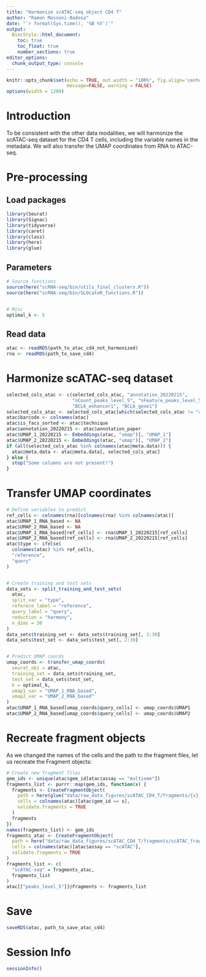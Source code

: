 ```yaml
---
title: "Harmonize scATAC-seq object CD4 T"
author: "Ramon Massoni-Badosa"
date: "`r format(Sys.time(), '%B %Y')`"
output:
  BiocStyle::html_document:
    toc: true
    toc_float: true
    number_sections: true
editor_options: 
  chunk_output_type: console
---
```


```r
knitr::opts_chunk$set(echo = TRUE, out.width = "100%", fig.align='center',
                      message=FALSE, warning = FALSE)
options(width = 1200)
```


# Introduction

To be consistent with the other data modalities, we will harmonize the scATAC-seq dataset for the CD4 T cells, including the variable names in the metadata. We will also transfer the UMAP coordinates from RNA to ATAC-seq.

# Pre-processing

## Load packages

```r
library(Seurat)
library(Signac)
library(tidyverse)
library(caret)
library(class)
library(here)
library(glue)
```


## Parameters

```r
# Source functions
source(here("scRNA-seq/bin/utils_final_clusters.R"))
source(here("scRNA-seq/bin/SLOcatoR_functions.R"))


# Misc
optimal_k <- 5
```


## Read data

```r
atac <- readRDS(path_to_atac_cd4_not_harmonized)
rna <- readRDS(path_to_save_cd4)
```


# Harmonize scATAC-seq dataset

```r
selected_cols_atac <- c(selected_cols_atac, "annotation_20220215",
                        "nCount_peaks_level_5", "nFeature_peaks_level_5",
                        "BCL6_enhancer1", "BCL6_gene1")
selected_cols_atac <- selected_cols_atac[which(selected_cols_atac != "annotation_figure_1")]
atac$barcode <- colnames(atac)
atac$is_facs_sorted <- atac$technique
atac$annotation_20220215 <- atac$annotation_paper
atac$UMAP_1_20220215 <- Embeddings(atac, "umap")[, "UMAP_1"]
atac$UMAP_2_20220215 <- Embeddings(atac, "umap")[, "UMAP_2"]
if (all(selected_cols_atac %in% colnames(atac@meta.data))) {
  atac@meta.data <- atac@meta.data[, selected_cols_atac]
} else {
  stop("Some columns are not present!")
}
```


# Transfer UMAP coordinates

```r
# Define variables to predict
ref_cells <- colnames(rna)[colnames(rna) %in% colnames(atac)]
atac$UMAP_1_RNA_based <- NA
atac$UMAP_2_RNA_based <- NA
atac$UMAP_1_RNA_based[ref_cells] <- rna$UMAP_1_20220215[ref_cells]
atac$UMAP_2_RNA_based[ref_cells] <- rna$UMAP_2_20220215[ref_cells]
atac$type <- ifelse(
  colnames(atac) %in% ref_cells,
  "reference",
  "query"
)


# Create training and test sets
data_sets <- split_training_and_test_sets(
  atac,
  split_var = "type",
  referece_label = "reference",
  query_label = "query",
  reduction = "harmony",
  n_dims = 30
)
data_sets$training_set <- data_sets$training_set[, 2:30]
data_sets$test_set <- data_sets$test_set[, 2:30]


# Predict UMAP coords
umap_coords <- transfer_umap_coords(
  seurat_obj = atac,
  training_set = data_sets$training_set,
  test_set = data_sets$test_set,
  k = optimal_k,
  umap1_var = "UMAP_1_RNA_based",
  umap2_var = "UMAP_2_RNA_based"
)
atac$UMAP_1_RNA_based[umap_coords$query_cells] <- umap_coords$UMAP1
atac$UMAP_2_RNA_based[umap_coords$query_cells] <- umap_coords$UMAP2
```


# Recreate fragment objects

As we changed the names of the cells and the path to the fragment files, let us recreate the Fragment objects:

```r
# Create new fragment files
gem_ids <- unique(atac$gem_id[atac$assay == "multiome"])
fragments_list <- purrr::map(gem_ids, function(x) {
  fragments <- CreateFragmentObject(
    path = here(glue("data/raw_data_figures/scATAC_CD4_T/fragments/{x}_atac_fragments_renamed_cells.tsv.gz")),
    cells = colnames(atac)[atac$gem_id == x],
    validate.fragments = TRUE
  )
  fragments
})
names(fragments_list) <- gem_ids
fragments_atac <- CreateFragmentObject(
  path = here("data/raw_data_figures/scATAC_CD4_T/fragments/scATAC_fragments.tsv.gz"),
  cells = colnames(atac)[atac$assay == "scATAC"],
  validate.fragments = TRUE
)
fragments_list <- c(
  "scATAC-seq" = fragments_atac,
  fragments_list
)
atac[["peaks_level_5"]]@fragments <- fragments_list
```


# Save

```r
saveRDS(atac, path_to_save_atac_cd4)
```


# Session Info

```r
sessionInfo()
```

